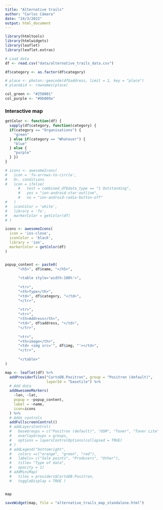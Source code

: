 ```yaml
---
title: "Alternative trails"
author: "Carlos Cámara"
date: "24/3/2022"
output: html_document
---
```


```r
library(htmltools)
library(htmlwidgets)
library(leaflet)
library(leaflet.extras)

# Load data
df <- read.csv("data/alternative_trails_data.csv") 

df$category <- as.factor(df$category)

# place <- photon::geocode(df$address, limit = 1, key = "place") 
# place$id <- rownames(place)

col_green <- "#258001"
col_purple <- "#9b009a"
```


### Interactive map

```r

getColor <- function(df) {
  sapply(df$category, function(category) {
  if(category == "Organisations") {
    "green"
  } else if(category == "Whatever") {
    "blue"
  } else {
    "purple"
  } })
}

# icons <- awesomeIcons(
#   icon = 'fa-arrows-to-circle',
#   Or, conditions
#   icon = ifelse(
      #   test = combined_df$data_type == "1 Outstanding",
      #   yes = "ion-android-star-outline",
      #   no = "ion-android-radio-button-off"
#   )
#   iconColor = 'white',
#   library = 'fa',
#   markerColor = getColor(df)
# )

icons <- awesomeIcons(
  icon = 'ios-close',
  iconColor = 'black',
  library = 'ion',
  markerColor = getColor(df)
)


popup_content <- paste0(
      "<h5>", df$name, "</h5>",
      
      "<table style='width:100%'>",
      
      "<tr>",
      "<th>Type</th>",
      "<td>", df$category, "</td>",
      "</tr>",
      
      "<tr>",
      "<tr>",
      "<th>Address</th>",
      "<td>", df$address, "</td>",
      "</tr>",
      
      "<tr>",
      "<th>image</th>",
      "<td> <img src='", df$img, "'></td>",
      "</tr>",
      
      "</table>"
)

map <- leaflet(df) %>% 
  addProviderTiles("CartoDB.Positron", group = "Positron (default)", 
                   layerId = "basetile") %>% 
  # Add data
  addAwesomeMarkers(
    ~lon, ~lat,
    popup = ~popup_content,
    label = ~name,
    icon=icons
  ) %>% 
  # Adds controls
  addFullscreenControl()
  # addLayersControl(
  #   baseGroups = c("Positron (default)", "OSM", "Toner", "Toner Lite"),
  #   overlayGroups = groups,
  #   options = layersControlOptions(collapsed = TRUE)
  # ) 
  # addLegend("bottomright", 
  #   colors =c("orange", "green", "red"),
  #   labels= c("Sale points", "Producers", "Other"),
  #   title= "Type of data",
  #   opacity = 1)  
  # addMiniMap(
  #   tiles = providers$CartoDB.Positron,
  #   toggleDisplay = TRUE ) 


map 

saveWidget(map, file = "alternative_trails_map_standalone.html")
```

